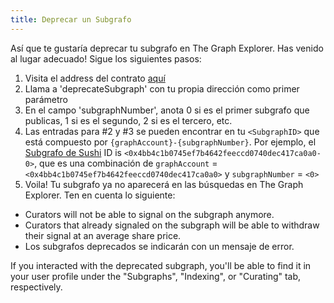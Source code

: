 ```yaml
---
title: Deprecar un Subgrafo
---
```


Así que te gustaría deprecar tu subgrafo en The Graph Explorer. Has venido al lugar adecuado! Sigue los siguientes pasos:

1. Visita el address del contrato [aquí](https://etherscan.io/address/0xadca0dd4729c8ba3acf3e99f3a9f471ef37b6825#writeProxyContract)
2. Llama a 'deprecateSubgraph' con tu propia dirección como primer parámetro
3. En el campo 'subgraphNumber', anota 0 si es el primer subgrafo que publicas, 1 si es el segundo, 2 si es el tercero, etc.
4. Las entradas para #2 y #3 se pueden encontrar en tu `<SubgraphID>` que está compuesto por `{graphAccount}-{subgraphNumber}`. Por ejemplo, el [Subgrafo de Sushi](https://thegraph.com/explorer/subgraph?id=0x4bb4c1b0745ef7b4642feeccd0740dec417ca0a0-0&version=0x4bb4c1b0745ef7b4642feeccd0740dec417ca0a0-0-0&view=Overview) ID is `<0x4bb4c1b0745ef7b4642feeccd0740dec417ca0a0-0>`, que es una combinación de `graphAccount` = `<0x4bb4c1b0745ef7b4642feeccd0740dec417ca0a0>` y `subgraphNumber` = `<0>`
5. Voila! Tu subgrafo ya no aparecerá en las búsquedas en The Graph Explorer. Ten en cuenta lo siguiente:

- Curators will not be able to signal on the subgraph anymore.
- Curators that already signaled on the subgraph will be able to withdraw their signal at an average share price.
- Los subgrafos deprecados se indicarán con un mensaje de error.

If you interacted with the deprecated subgraph, you'll be able to find it in your user profile under the "Subgraphs", "Indexing", or "Curating" tab, respectively.
